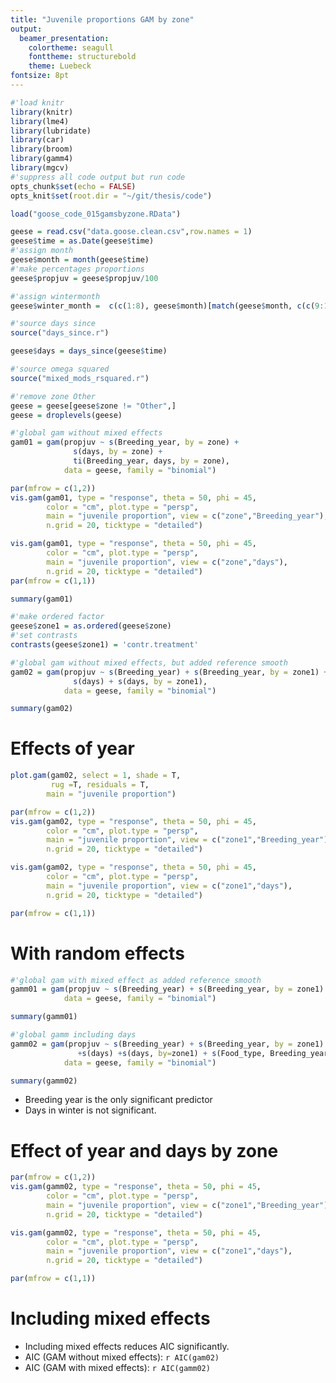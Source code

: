 ```yaml
---
title: "Juvenile proportions GAM by zone"
output:
  beamer_presentation: 
    colortheme: seagull
    fonttheme: structurebold
    theme: Luebeck
fontsize: 8pt
---
```


```r
#'load knitr
library(knitr)
library(lme4)
library(lubridate)
library(car)
library(broom)
library(gamm4)
library(mgcv)
#'suppress all code output but run code
opts_chunk$set(echo = FALSE)
opts_knit$set(root.dir = "~/git/thesis/code")

load("goose_code_015gamsbyzone.RData")
```

```r
geese = read.csv("data.goose.clean.csv",row.names = 1)
geese$time = as.Date(geese$time)
#'assign month
geese$month = month(geese$time)
#'make percentages proportions
geese$propjuv = geese$propjuv/100

#'assign wintermonth
geese$winter_month =  c(c(1:8), geese$month)[match(geese$month, c(c(9:12,1:4), geese$month))]

#'source days since
source("days_since.r")

geese$days = days_since(geese$time)

#'source omega squared
source("mixed_mods_rsquared.r")

#'remove zone Other
geese = geese[geese$zone != "Other",]
geese = droplevels(geese)
```

```r
#'global gam without mixed effects
gam01 = gam(propjuv ~ s(Breeding_year, by = zone) +
              s(days, by = zone) +
              ti(Breeding_year, days, by = zone), 
            data = geese, family = "binomial")
```

```r
par(mfrow = c(1,2))
vis.gam(gam01, type = "response", theta = 50, phi = 45,
        color = "cm", plot.type = "persp",
        main = "juvenile proportion", view = c("zone","Breeding_year"),
        n.grid = 20, ticktype = "detailed")

vis.gam(gam01, type = "response", theta = 50, phi = 45,
        color = "cm", plot.type = "persp",
        main = "juvenile proportion", view = c("zone","days"),
        n.grid = 20, ticktype = "detailed")
par(mfrow = c(1,1))
```

```r
summary(gam01)
```

```r
#'make ordered factor
geese$zone1 = as.ordered(geese$zone)
#'set contrasts
contrasts(geese$zone1) = 'contr.treatment'
```

```r
#'global gam without mixed effects, but added reference smooth
gam02 = gam(propjuv ~ s(Breeding_year) + s(Breeding_year, by = zone1) +
              s(days) + s(days, by = zone1), 
            data = geese, family = "binomial")
```

```r
summary(gam02)
```

# Effects of year

```r
plot.gam(gam02, select = 1, shade = T,
         rug =T, residuals = T,
        main = "juvenile proportion")
```

```r
par(mfrow = c(1,2))
vis.gam(gam02, type = "response", theta = 50, phi = 45,
        color = "cm", plot.type = "persp",
        main = "juvenile proportion", view = c("zone1","Breeding_year"),
        n.grid = 20, ticktype = "detailed")

vis.gam(gam02, type = "response", theta = 50, phi = 45,
        color = "cm", plot.type = "persp",
        main = "juvenile proportion", view = c("zone1","days"),
        n.grid = 20, ticktype = "detailed")

par(mfrow = c(1,1))
```

# With random effects

```r
#'global gam with mixed effect as added reference smooth
gamm01 = gam(propjuv ~ s(Breeding_year) + s(Breeding_year, by = zone1) + s(Food_type, Breeding_year, bs="re") + s(Observer, Breeding_year, bs = "re") + s(flocksize, Breeding_year, bs = "re"),
            data = geese, family = "binomial")
```

```r
summary(gamm01)
```

```r
#'global gamm including days
gamm02 = gam(propjuv ~ s(Breeding_year) + s(Breeding_year, by = zone1) +
               +s(days) +s(days, by=zone1) + s(Food_type, Breeding_year, bs="re") + s(Observer, Breeding_year, bs = "re") + s(flocksize, Breeding_year, bs = "re"),
            data = geese, family = "binomial")
```

```r
summary(gamm02)
```

- Breeding year is the only significant predictor
- Days in winter is not significant.

# Effect of year and days by zone

```r
par(mfrow = c(1,2))
vis.gam(gamm02, type = "response", theta = 50, phi = 45,
        color = "cm", plot.type = "persp",
        main = "juvenile proportion", view = c("zone1","Breeding_year"),
        n.grid = 20, ticktype = "detailed")

vis.gam(gamm02, type = "response", theta = 50, phi = 45,
        color = "cm", plot.type = "persp",
        main = "juvenile proportion", view = c("zone1","days"),
        n.grid = 20, ticktype = "detailed")

par(mfrow = c(1,1))
```

# Including mixed effects

- Including mixed effects reduces AIC significantly.
- AIC (GAM without mixed effects): ```r AIC(gam02)```
- AIC (GAM with mixed effects): ```r AIC(gamm02)```
